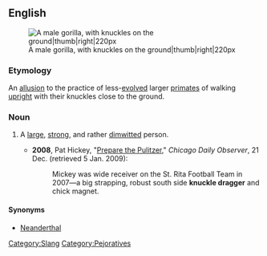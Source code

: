 ==English==
[[Image:Male silverback Gorilla.JPG|A male gorilla, with knuckles on the ground|thumb|right|220px]]

===Etymology===
An [[allusion]] to the practice of less-[[evolve]]d larger [[primate]]s of walking [[upright]] with their knuckles close to the ground. 

===Noun===
{{en-noun|sg=[[knuckle]] [[dragger]]}}

# {{idiom|often|derogatory}} A [[large]], [[strong]], and rather [[dimwitted]] person. 
#*'''2008''', Pat Hickey, "[http://cdobs.com/archive/our-columns/prepare-the-pulitzer-tribune-finds-cookies-contain-eggs-and-milk%2C2236/ Prepare the Pulitzer]," ''Chicago Daily Observer'', 21 Dec. (retrieved 5 Jan. 2009):
#*:Mickey was wide receiver on the St. Rita Football Team in 2007—a big strapping, robust south side '''knuckle dragger''' and chick magnet.

====Synonyms====
*[[neanderthal|Neanderthal]]

[[Category:Slang]]
[[Category:Pejoratives]]